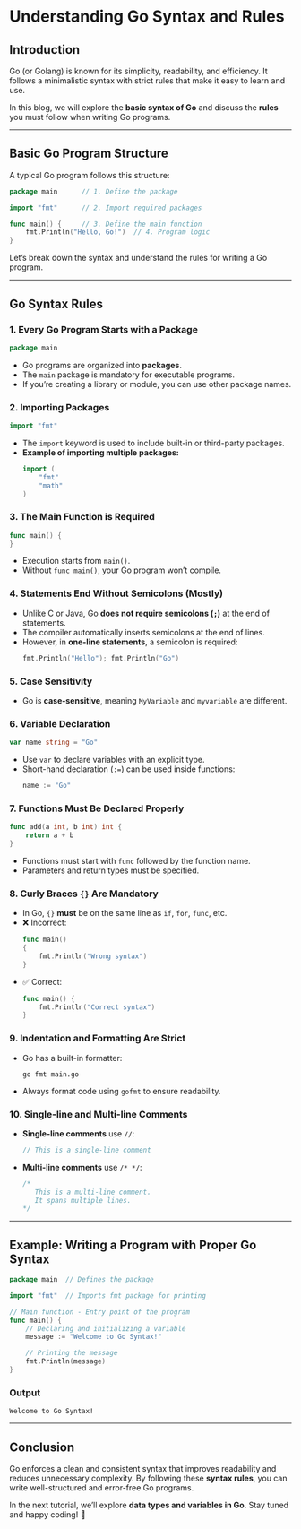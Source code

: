 # **Understanding Go Syntax and Rules**

## **Introduction**

Go (or Golang) is known for its simplicity, readability, and efficiency. It follows a minimalistic syntax with strict rules that make it easy to learn and use.

In this blog, we will explore the **basic syntax of Go** and discuss the **rules** you must follow when writing Go programs.

---

## **Basic Go Program Structure**

A typical Go program follows this structure:

```go filename="main.go" copy
package main      // 1. Define the package

import "fmt"      // 2. Import required packages

func main() {     // 3. Define the main function
    fmt.Println("Hello, Go!")  // 4. Program logic
}
```

Let’s break down the syntax and understand the rules for writing a Go program.

---

## **Go Syntax Rules**

### **1. Every Go Program Starts with a Package**

```go filename="main.go" copy
package main
```

- Go programs are organized into **packages**.
- The `main` package is mandatory for executable programs.
- If you’re creating a library or module, you can use other package names.

### **2. Importing Packages**

```go filename="main.go" copy
import "fmt"
```

- The `import` keyword is used to include built-in or third-party packages.
- **Example of importing multiple packages:**
  ```go filename="main.go" copy
  import (
      "fmt"
      "math"
  )
  ```

### **3. The Main Function is Required**

```go filename="main.go" copy
func main() {
}
```

- Execution starts from `main()`.
- Without `func main()`, your Go program won’t compile.

### **4. Statements End Without Semicolons (Mostly)**

- Unlike C or Java, Go **does not require semicolons (`;`)** at the end of statements.
- The compiler automatically inserts semicolons at the end of lines.
- However, in **one-line statements**, a semicolon is required:
  ```go filename="main.go" copy
  fmt.Println("Hello"); fmt.Println("Go")
  ```

### **5. Case Sensitivity**

- Go is **case-sensitive**, meaning `MyVariable` and `myvariable` are different.

### **6. Variable Declaration**

```go filename="main.go" copy
var name string = "Go"
```

- Use `var` to declare variables with an explicit type.
- Short-hand declaration (`:=`) can be used inside functions:
  ```go filename="main.go" copy
  name := "Go"
  ```

### **7. Functions Must Be Declared Properly**

```go filename="main.go" copy
func add(a int, b int) int {
    return a + b
}
```

- Functions must start with `func` followed by the function name.
- Parameters and return types must be specified.

### **8. Curly Braces `{}` Are Mandatory**

- In Go, `{}` **must** be on the same line as `if`, `for`, `func`, etc.
- ❌ Incorrect:
  ```go filename="main.go" copy
  func main()
  {
      fmt.Println("Wrong syntax")
  }
  ```
- ✅ Correct:
  ```go filename="main.go" copy
  func main() {
      fmt.Println("Correct syntax")
  }
  ```

### **9. Indentation and Formatting Are Strict**

- Go has a built-in formatter:
  ```
  go fmt main.go
  ```
- Always format code using `gofmt` to ensure readability.

### **10. Single-line and Multi-line Comments**

- **Single-line comments** use `//`:
  ```go filename="main.go" copy
  // This is a single-line comment
  ```
- **Multi-line comments** use `/* */`:
  ```go filename="main.go" copy
  /*
     This is a multi-line comment.
     It spans multiple lines.
  */
  ```

---

## **Example: Writing a Program with Proper Go Syntax**

```go filename="main.go" copy
package main  // Defines the package

import "fmt"  // Imports fmt package for printing

// Main function - Entry point of the program
func main() {
    // Declaring and initializing a variable
    message := "Welcome to Go Syntax!"

    // Printing the message
    fmt.Println(message)
}
```

### **Output**

```
Welcome to Go Syntax!
```

---

## **Conclusion**

Go enforces a clean and consistent syntax that improves readability and reduces unnecessary complexity. By following these **syntax rules**, you can write well-structured and error-free Go programs.

In the next tutorial, we’ll explore **data types and variables in Go**. Stay tuned and happy coding! 🚀

